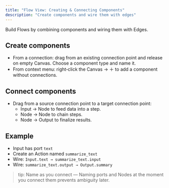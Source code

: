 ```yaml
---
title: "Flow View: Creating & Connecting Components"
description: "Create components and wire them with edges"
---
```


Build Flows by combining components and wiring them with Edges.

## Create components

- From a connection: drag from an existing connection point and release on empty Canvas. Choose a component type and name it.
- From context menu: right‑click the Canvas → ＋ to add a component without connections.

## Connect components

- Drag from a source connection point to a target connection point:
  - Input → Node to feed data into a step.
  - Node → Node to chain steps.
  - Node → Output to finalize results.

## Example

- Input has port `text`
- Create an Action named `summarize_text`
- Wire: `Input.text → summarize_text.input`
- Wire: `summarize_text.output → Output.summary`

> tip: Name as you connect — Naming ports and Nodes at the moment you connect them prevents ambiguity later.